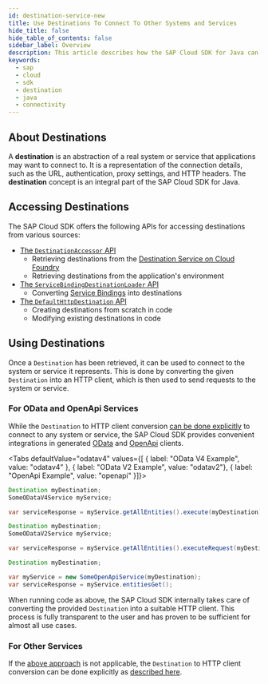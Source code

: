 ```yaml
---
id: destination-service-new
title: Use Destinations To Connect To Other Systems and Services
hide_title: false
hide_table_of_contents: false
sidebar_label: Overview
description: This article describes how the SAP Cloud SDK for Java can be used to establish connections to other systems and services like SAP S/4HANA or SAP Business Technology Platform services.
keywords:
  - sap
  - cloud
  - sdk
  - destination
  - java
  - connectivity
---
```



## About Destinations

A **destination** is an abstraction of a real system or service that applications may want to connect to.
It is a representation of the connection details, such as the URL, authentication, proxy settings, and HTTP headers.
The **destination** concept is an integral part of the SAP Cloud SDK for Java.

## Accessing Destinations

The SAP Cloud SDK offers the following APIs for accessing destinations from various sources:

* [The `DestinationAccessor` API](destination/destination-accessor)
  * Retrieving destinations from the [Destination Service on Cloud Foundry](https://api.sap.com/api/SAP_CP_CF_Connectivity_Destination/overview)
  * Retrieving destinations from the application's environment
* [The `ServiceBindingDestinationLoader` API](destination/service-binding-destination-loader)
  * Converting [Service Bindings](https://github.com/SAP/btp-environment-variable-access/wiki/Fundamentals#service-binding) into destinations
* [The `DefaultHttpDestination` API](destination/default-http-destination)
  * Creating destinations from scratch in code
  * Modifying existing destinations in code

## Using Destinations

Once a `Destination` has been retrieved, it can be used to connect to the system or service it represents.
This is done by converting the given `Destination` into an HTTP client, which is then used to send requests to the system or service.

### For OData and OpenApi Services

While the `Destination` to HTTP client conversion [can be done explicitly](#for-other-services) to connect to any system or service, the SAP Cloud SDK provides convenient integrations in generated [OData](../odata/vdm-generator) and [OpenApi](../rest/generate-rest-client) clients.

<Tabs defaultValue="odatav4" values={[ { label: "OData V4 Example", value: "odatav4" }, { label: "OData V2 Example", value: "odatav2"}, { label: "OpenApi Example", value: "openapi" }]}>

<TabItem value="odatav4">

```java
Destination myDestination;
SomeODataV4Service myService;

var serviceResponse = myService.getAllEntities().execute(myDestination);
```

</TabItem>

<TabItem value="odatav2">

```java
Destination myDestination;
SomeODataV2Service myService;

var serviceResponse = myService.getAllEntities().executeRequest(myDestination);
```

</TabItem>

<TabItem value="openapi">

```java
Destination myDestination;

var myService = new SomeOpenApiService(myDestination);
var serviceResponse = myService.entitiesGet();
```

</TabItem>

</Tabs>

When running code as above, the SAP Cloud SDK internally takes care of converting the provided `Destination` into a suitable HTTP client.
This process is fully transparent to the user and has proven to be sufficient for almost all use cases.

### For Other Services

If the [above approach](#for-odata-and-openapi-services) is not applicable, the `Destination` to HTTP client conversion can be done explicitly as [described here](http-client).